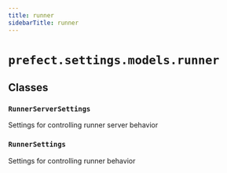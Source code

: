 ```yaml
---
title: runner
sidebarTitle: runner
---
```


# `prefect.settings.models.runner`

## Classes

### `RunnerServerSettings` <sup><a href="https://github.com/PrefectHQ/prefect/blob/main/src/prefect/settings/models/runner.py#L10" target="_blank"><Icon icon="github" size="14" /></a></sup>


Settings for controlling runner server behavior


### `RunnerSettings` <sup><a href="https://github.com/PrefectHQ/prefect/blob/main/src/prefect/settings/models/runner.py#L45" target="_blank"><Icon icon="github" size="14" /></a></sup>


Settings for controlling runner behavior

